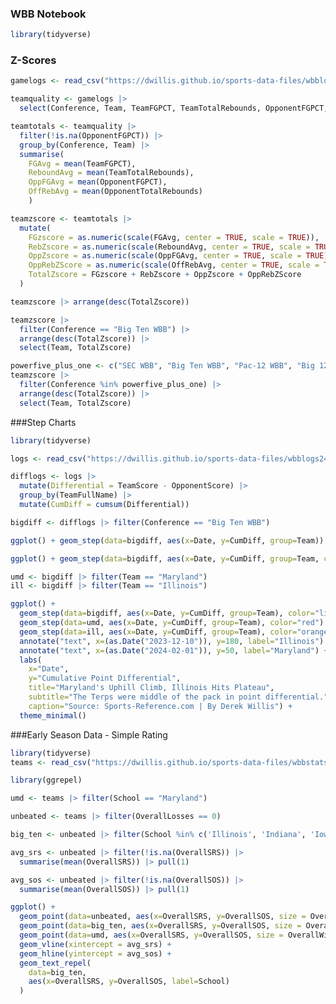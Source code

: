 ### WBB Notebook

```r
library(tidyverse)
```

### Z-Scores

```r
gamelogs <- read_csv("https://dwillis.github.io/sports-data-files/wbblogs24.csv")
```

```r
teamquality <- gamelogs |> 
  select(Conference, Team, TeamFGPCT, TeamTotalRebounds, OpponentFGPCT, OpponentTotalRebounds)
```

```r
teamtotals <- teamquality |> 
  filter(!is.na(OpponentFGPCT)) |>
  group_by(Conference, Team) |> 
  summarise(
    FGAvg = mean(TeamFGPCT), 
    ReboundAvg = mean(TeamTotalRebounds), 
    OppFGAvg = mean(OpponentFGPCT),
    OffRebAvg = mean(OpponentTotalRebounds)
    ) 
```

```r
teamzscore <- teamtotals |> 
  mutate(
    FGzscore = as.numeric(scale(FGAvg, center = TRUE, scale = TRUE)),
    RebZscore = as.numeric(scale(ReboundAvg, center = TRUE, scale = TRUE)),
    OppZscore = as.numeric(scale(OppFGAvg, center = TRUE, scale = TRUE)) * -1,
    OppRebZScore = as.numeric(scale(OffRebAvg, center = TRUE, scale = TRUE)) * -1,
    TotalZscore = FGzscore + RebZscore + OppZscore + OppRebZScore
  )  
```


```r
teamzscore |> arrange(desc(TotalZscore))
```

```r
teamzscore |> 
  filter(Conference == "Big Ten WBB") |> 
  arrange(desc(TotalZscore)) |>
  select(Team, TotalZscore)
```

```r
powerfive_plus_one <- c("SEC WBB", "Big Ten WBB", "Pac-12 WBB", "Big 12 WBB", "ACC WBB", "Big East WBB")
teamzscore |> 
  filter(Conference %in% powerfive_plus_one) |> 
  arrange(desc(TotalZscore)) |>
  select(Team, TotalZscore)
```



###Step Charts

```r
library(tidyverse)

logs <- read_csv("https://dwillis.github.io/sports-data-files/wbblogs24.csv")
```

```r
difflogs <- logs |> 
  mutate(Differential = TeamScore - OpponentScore) |> 
  group_by(TeamFullName) |> 
  mutate(CumDiff = cumsum(Differential))
```

```r
bigdiff <- difflogs |> filter(Conference == "Big Ten WBB")
```

```r
ggplot() + geom_step(data=bigdiff, aes(x=Date, y=CumDiff, group=Team))
```

```r
ggplot() + geom_step(data=bigdiff, aes(x=Date, y=CumDiff, group=Team, color=Team))
```


```r
umd <- bigdiff |> filter(Team == "Maryland")
ill <- bigdiff |> filter(Team == "Illinois")
```

```r
ggplot() + 
  geom_step(data=bigdiff, aes(x=Date, y=CumDiff, group=Team), color="light grey") +
  geom_step(data=umd, aes(x=Date, y=CumDiff, group=Team), color="red") + 
  geom_step(data=ill, aes(x=Date, y=CumDiff, group=Team), color="orange") +
  annotate("text", x=(as.Date("2023-12-10")), y=180, label="Illinois") +
  annotate("text", x=(as.Date("2024-02-01")), y=50, label="Maryland") +
  labs(
    x="Date", 
    y="Cumulative Point Differential", 
    title="Maryland's Uphill Climb, Illinois Hits Plateau", 
    subtitle="The Terps were middle of the pack in point differential.", 
    caption="Source: Sports-Reference.com | By Derek Willis") +
  theme_minimal()
```



###Early Season Data - Simple Rating
```r
library(tidyverse)
teams <- read_csv("https://dwillis.github.io/sports-data-files/wbbstats25.csv")
```

```r
library(ggrepel)

umd <- teams |> filter(School == "Maryland")

unbeated <- teams |> filter(OverallLosses == 0)

big_ten <- unbeated |> filter(School %in% c('Illinois', 'Indiana', 'Iowa', 'Michigan', 'Michigan State', 'Ohio State', 'Minnesota', 'Nebraska', 'Northwestern', 'Rutgers', 'Southern California', 'UCLA', 'Oregon', 'Washington', 'Maryland'))

avg_srs <- unbeated |> filter(!is.na(OverallSRS)) |>
  summarise(mean(OverallSRS)) |> pull(1)

avg_sos <- unbeated |> filter(!is.na(OverallSOS)) |>
  summarise(mean(OverallSOS)) |> pull(1)

ggplot() +
  geom_point(data=unbeated, aes(x=OverallSRS, y=OverallSOS, size = OverallWins), color = "grey") +
  geom_point(data=big_ten, aes(x=OverallSRS, y=OverallSOS, size = OverallWins), color = "yellow") +
  geom_point(data=umd, aes(x=OverallSRS, y=OverallSOS, size = OverallWins), color = "red") +
  geom_vline(xintercept = avg_srs) +
  geom_hline(yintercept = avg_sos) +
  geom_text_repel(
    data=big_ten, 
    aes(x=OverallSRS, y=OverallSOS, label=School)
  )
```

